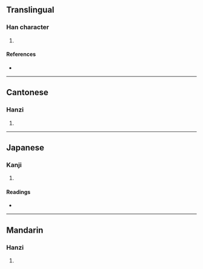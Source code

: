{{character info/new}}
==Translingual==

===Han character===
{{Han char|rn=32|rad=土|as=14|sn=17|four=48117|canj=GSIT|ids=⿰土監}}

# {{defn|Han|sort=土14}}

====References====
* {{Han ref|kx=0241.040|dkj=05550|dj=0480.260|hdz=10496.010|uh=58CF|ud=22735|bh=ECCC|bd=60620}}

----

==Cantonese==

===Hanzi===
{{yue-hanzi|jyut=[[haam5]]|y=haam5}}

# {{defn|lang=yue|sort=土14}}

----

==Japanese==

===Kanji===
{{ja-kanji|grade=|rs=土14}}

# {{defn|lang=ja|sort=土14}}

====Readings====
* {{ja-readings|on=[[かん]] (kan), [[おん]] (on)|kun=}}

----

==Mandarin==

===Hanzi===
{{cmn-hanzi|pin=[[hǎn]] ([[han3]]), [[làn]] ([[lan4]])|wg=han<sup>3</sup>, lan<sup>4</sup>}}

# {{defn|lang=cmn|sort=土14}}